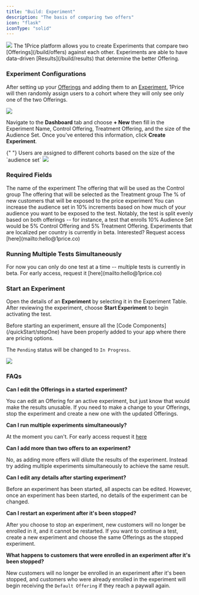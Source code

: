 ```yaml
---
title: "Build: Experiment"
description: "The basis of comparing two offers"
icon: "flask"
iconType: "solid"
---
```


<Frame>
  <img src="/images/HeroExperiments.png" style={{ borderRadius: "0.5rem" }} />
</Frame>
The 1Price platform allows you to create Experiments that compare two [Offerings](/build/offers)
against each other. Experiments are able to have data-driven [Results](/build/results)
that determine the better Offering.

### Experiment Configurations

After setting up your [Offerings](/build/offers) and adding them to an [Experiment](/build/experiment), 1Price will then randomly assign users to a cohort where they will only see only one of the two Offerings.

<Frame>
  <img
    src="/images/ExperimentDashboard.png"
    style={{ borderRadius: "0.5rem" }}
  />
</Frame>

Navigate to the **Dashboard** tab and choose **+ New** then fill in the Experiment Name, Control Offering, Treatment Offering, and the size of the Audience Set. Once you've entered this information, click **Create Experiment**.

<Tip>
  {" "}
  Users are assigned to different cohorts based on the size of the `audience set`
</Tip>

<Frame>
  <img src="/images/CreateExperiment.png" style={{ borderRadius: "0.5rem" }} />
</Frame>

### Required Fields

<ParamField path="Experiment Name" type="string" required>
  The name of the experiment
</ParamField>
<ParamField path="Control Offering" type="offer" required>
  The offering that will be used as the Control group
</ParamField>
<ParamField path="Treatment Offering" type="offer" required>
  The offering that will be selected as the Treatment group
</ParamField>
<ParamField path="Audience Set" type="percent" required>
  The % of new customers that will be exposed to the price experiment
</ParamField>

<Tip>
  You can increase the audience set in 10% increments based on how much of your
  audience you want to be exposed to the test. Notably, the test is split evenly
  based on both offerings -- for instance, a test that enrolls 10% Audience Set
  would be 5% Control Offering and 5% Treatment Offering.
</Tip>
<Note>
  Experiments that are localized per country is currently in beta. Interested?
  Request access [here](mailto:hello@1price.co)
</Note>

### Running Multiple Tests Simultaneously

<Note>
  For now you can only do one test at a time -- multiple tests is currently in
  beta. For early access, request it [here](mailto:hello@1price.co)
</Note>

### Start an Experiment

Open the details of an **Experiment** by selecting it in the Experiment Table. After reviewing the experiment, choose **Start Experiment** to begin activating the test.

<Warning>
  Before starting an experiment, ensure all the [Code
  Components](/quickStart/stepOne) have been properly added to your app where
  there are pricing options.
</Warning>

The `Pending` status will be changed to `In Progress`.

<Frame>
  <img src="/images/StartExperiment.png" style={{ borderRadius: "0.5rem" }} />
</Frame>

### FAQs

**Can I edit the Offerings in a started experiment?**

You can edit an Offering for an active experiment, but just know that would make the results unusable. If you need to make a change to your Offerings, stop the experiment and create a new one with the updated Offerings.

**Can I run multiple experiments simultaneously?**

At the moment you can't. For early access request it [here](mailto:hello@1price.co)

**Can I add more than two offers to an experiment?**

No, as adding more offers will dilute the results of the experiment. Instead try adding multiple experiments simultaneously to achieve the same result.

**Can I edit any details after starting experiment?**

Before an experiment has been started, all aspects can be edited. However, once an experiment has been started, no details of the experiment can be changed.

**Can I restart an experiment after it's been stopped?**

After you choose to stop an experiment, new customers will no longer be enrolled in it, and it cannot be restarted. If you want to continue a test, create a new experiment and choose the same Offerings as the stopped experiment.

**What happens to customers that were enrolled in an experiment after it's been stopped?**

New customers will no longer be enrolled in an experiment after it's been stopped, and customers who were already enrolled in the experiment will begin receiving the `Default Offering` if they reach a paywall again.
